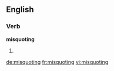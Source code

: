 ==English==

===Verb===
'''misquoting'''

# {{third-person singular of|[[misquote]]}}

[[de:misquoting]]
[[fr:misquoting]]
[[vi:misquoting]]